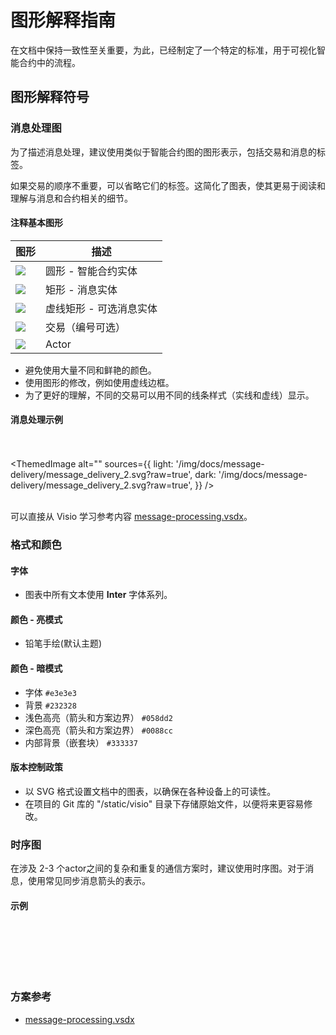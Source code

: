 
# 图形解释指南

在文档中保持一致性至关重要，为此，已经制定了一个特定的标准，用于可视化智能合约中的流程。

## 图形解释符号

### 消息处理图

为了描述消息处理，建议使用类似于智能合约图的图形表示，包括交易和消息的标签。

如果交易的顺序不重要，可以省略它们的标签。这简化了图表，使其更易于阅读和理解与消息和合约相关的细节。

#### 注释基本图形

| 图形 | 描述 |
|------|-----------|
| ![](/img/docs/scheme-templates/message-processing-graphs/circle_for_smart_contract.svg?raw=true) | 圆形 - 智能合约实体 |
| ![](/img/docs/scheme-templates/message-processing-graphs/rectangle_for_regular_message.svg?raw=true)  | 矩形 - 消息实体 |
| ![](/img/docs/scheme-templates/message-processing-graphs/dashed_rectgl_for_optional_message.svg?raw=true)  | 虚线矩形 - 可选消息实体 |
| ![](/img/docs/scheme-templates/message-processing-graphs/line_for_transaction.svg?raw=true) | 交易（编号可选）|
| ![](/img/docs/scheme-templates/message-processing-graphs/person_figure_for_actor.svg?raw=true) | Actor|

* 避免使用大量不同和鲜艳的颜色。
* 使用图形的修改，例如使用虚线边框。
* 为了更好的理解，不同的交易可以用不同的线条样式（实线和虚线）显示。

#### 消息处理示例

<br></br>
<ThemedImage
  alt=""
  sources={{
    light: '/img/docs/message-delivery/message_delivery_2.svg?raw=true',
    dark: '/img/docs/message-delivery/message_delivery_2.svg?raw=true',
  }}
/>
<br></br>

可以直接从 Visio 学习参考内容 [message-processing.vsdx](/static/schemes-visio/message-processing.vsdx)。

### 格式和颜色

#### 字体

* 图表中所有文本使用 **Inter** 字体系列。

#### 颜色 - 亮模式
* 铅笔手绘(默认主题)

#### 颜色 - 暗模式
* 字体 `#e3e3e3`
* 背景 `#232328`
* 浅色高亮（箭头和方案边界） `#058dd2`
* 深色高亮（箭头和方案边界） `#0088cc`
* 内部背景（嵌套块） `#333337`

#### 版本控制政策

* 以 SVG 格式设置文档中的图表，以确保在各种设备上的可读性。
* 在项目的 Git 库的 "/static/visio" 目录下存储原始文件，以便将来更容易修改。

### 时序图
在涉及 2-3 个actor之间的复杂和重复的通信方案时，建议使用时序图。对于消息，使用常见同步消息箭头的表示。

#### 示例

<br></br>
<div class="text--center">
<ThemedImage
  alt=""
  sources={{
    light: '/img/docs/message-delivery/message_delivery_7.svg?raw=true',
    dark: '/img/docs/message-delivery/message_delivery_7.svg?raw=true',
  }}
/>
</div>
<br></br>

### 方案参考

* [message-processing.vsdx](/schemes-visio/message_processing.vsdx)
